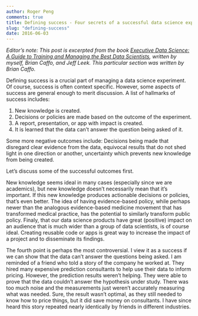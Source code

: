 ```yaml
---
author: Roger Peng
comments: true
title: Defining success - Four secrets of a successful data science experiment
slug: "defining-success"
date: 2016-06-03
---
```


*Editor's note: This post is excerpted from the book [Executive Data Science: A Guide to Training and Managing the Best Data Scientists](https://leanpub.com/eds), written by myself, Brian Caffo, and Jeff Leek. This particular section was written by Brian Caffo.*

Defining success is a crucial part of managing a data science experiment. Of course, success is often context specific. However, some aspects of success are general enough to merit discussion. A list of hallmarks of success includes:

1. New knowledge is created.
2. Decisions or policies are made based on the outcome of the experiment.
3. A report, presentation, or app with impact is created.
4. It is learned that the data can't answer the question being asked of it.

Some more negative outcomes include: Decisions being made that disregard clear evidence from the data, equivocal results that do not shed light in one direction or another, uncertainty which prevents new knowledge from being created.

Let's discuss some of the successful outcomes first.

New knowledge seems ideal in many cases (especially since we are academics), but new knowledge doesn't necessarily mean that it's important. If this new knowledge produces actionable decisions or policies, that's even better. The idea of having evidence-based policy, while perhaps newer than the analogous evidence-based medicine movement that has transformed medical practice, has the potential to similarly transform public policy. Finaly, that our data science products have great (positive) impact on an audience that is much wider than a group of data scientists, is of course ideal. Creating reusable code or apps is great way to increase the impact of a project and to disseminate its findings.

The fourth point is perhaps the most controversial. I view it as a success if we can show that the data can't answer the questions being asked. I am reminded of a friend who told a story of the company he worked at. They hired many expensive prediction consultants to help use their data to inform pricing. However, the prediction results weren't helping. They were able to prove that the data couldn't answer the hypothesis under study. There was too much noise and the measurements just weren't accurately measuring what was needed. Sure, the result wasn't optimal, as they still needed to know how to price things, but it did save money on consultants. I have since heard this story repeated nearly identically by friends in different industries.
